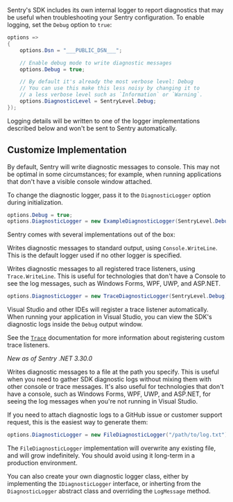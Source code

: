 Sentry's SDK includes its own internal logger to report diagnostics that may be useful when troubleshooting your Sentry configuration. To enable logging, set the `Debug` option to `true`:


```csharp
options =>
{
    options.Dsn = "___PUBLIC_DSN___";

    // Enable debug mode to write diagnostic messages
    options.Debug = true;

    // By default it's already the most verbose level: Debug
    // You can use this make this less noisy by changing it to
    // a less verbose level such as `Information` or `Warning`.
    options.DiagnosticLevel = SentryLevel.Debug;
});
```

Logging details will be written to one of the logger implementations described below and won't be sent to Sentry automatically.

## Customize Implementation

By default, Sentry will write diagnostic messages to console. This may not be optimal in some circumstances; for example, when running applications that don't have a visible console window attached.

To change the diagnostic logger, pass it to the `DiagnosticLogger` option during initialization.

```csharp
options.Debug = true;
options.DiagnosticLogger = new ExampleDiagnosticLogger(SentryLevel.Debug);
```

Sentry comes with several implementations out of the box:

<ConfigKey name="ConsoleDiagnosticLogger">

Writes diagnostic messages to standard output, using `Console.WriteLine`. This is the default logger used if no other logger is specified.

</ConfigKey>

<ConfigKey name="TraceDiagnosticLogger">

Writes diagnostic messages to all registered trace listeners, using `Trace.WriteLine`. This is useful for technologies that don't have a Console to see the log messages, such as Windows Forms, WPF, UWP, and ASP.NET.

```csharp
options.DiagnosticLogger = new TraceDiagnosticLogger(SentryLevel.Debug);
```

Visual Studio and other IDEs will register a trace listener automatically. When running your application in Visual Studio, you can view the SDK's diagnostic logs inside the `Debug` output window.

See the [`Trace`](https://learn.microsoft.com/dotnet/api/system.diagnostics.trace) documentation for more information about registering custom trace listeners.

</ConfigKey>

<ConfigKey name="FileDiagnosticLogger">

_New as of Sentry .NET 3.30.0_

Writes diagnostic messages to a file at the path you specify. This is useful when you need to gather SDK diagnostic logs without mixing them with other console or trace messages. It's also useful for technologies that don't have a console, such as Windows Forms, WPF, UWP, and ASP.NET, for seeing the log messages when you're not running in Visual Studio.

If you need to attach diagnostic logs to a GitHub issue or customer support request, this is the easiest way to generate them:

```csharp
options.DiagnosticLogger = new FileDiagnosticLogger("/path/to/log.txt");
```

<Alert level="warning" title="Warning">

The `FileDiagnosticLogger` implementation will overwrite any existing file, and will grow indefinitely. You should avoid using it long-term in a production environment.

</Alert>

</ConfigKey>

<Note>

You can also create your own diagnostic logger class, either by implementing the `IDiagnosticLogger` interface, or inherting from the `DiagnosticLogger` abstract class and overriding the `LogMessage` method.

</Note>
